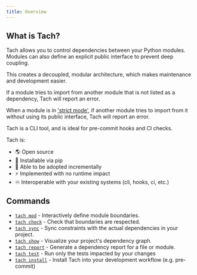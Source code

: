 ```yaml
---
title: Overview
---
```


## What is Tach?

Tach allows you to control dependencies between your Python modules.
Modules can also define an explicit public interface to prevent deep coupling.

This creates a decoupled, modular architecture, which makes maintenance and development easier.

If a module tries to import from another module that is not listed as a dependency, Tach will report an error.

When a module is in ['strict mode'](../usage/strict-mode), if another module tries to import from it without using its public interface, Tach will report an error.

Tach is a CLI tool, and is ideal for pre-commit hooks and CI checks.

Tach is:

- 🌎 Open source
- 🐍 Installable via pip
- 🔧 Able to be adopted incrementally
- ⚡ Implemented with no runtime impact
- ♾️ Interoperable with your existing systems (cli, hooks, ci, etc.)

## Commands

- [`tach mod`](../usage/commands#tach-mod) - Interactively define module boundaries.
- [`tach check`](../usage/commands#tach-check) - Check that boundaries are respected.
- [`tach sync`](../usage/commands#tach-sync) - Sync constraints with the actual dependencies in your project.
- [`tach show`](../usage/commands#tach-show) - Visualize your project's dependency graph.
- [`tach report`](../usage/commands#tach-report) - Generate a dependency report for a file or module.
- [`tach test`](../usage/commands#tach-test) - Run only the tests impacted by your changes
- [`tach install`](../usage/commands#tach-install) - Install Tach into your development workflow (e.g. pre-commit)
